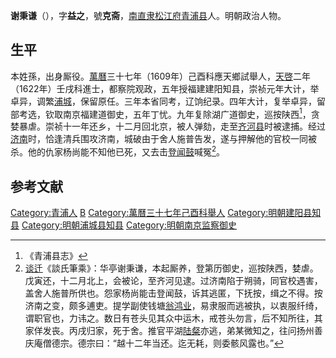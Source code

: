 '''谢秉谦'''（{{bd|？||1639年||}}），字'''益之'''，號'''克斋'''，[[南直隶|南直隶]][[松江府|松江府]][[青浦县|青浦县]]人。明朝政治人物。

==生平==
本姓孫，出身厮役。[[萬曆|萬曆]]三十七年（1609年）己酉科應天鄉試舉人，[[天啓|天啓]]二年（1622年）壬戌科進士，都察院观政，五年授福建建阳知县，崇祯元年大计，举卓异，调繁[[浦城|浦城]]，保留原任。三年本省同考，辽饷纪录。四年大计，复举卓异，留部考选，钦取南京福建道御史，五年丁忧。九年复除湖广道御史，巡按陕西<ref>《青浦县志》</ref>，贪婪暴虐。崇祯十一年还乡，十二月回北京，被人弹劾，走至[[齐河县|齐河县]]时被逮捕。经过[[济南|济南]]时，恰逢清兵围攻济南，城破由于舍人施普告发，遂与押解他的官校一同被杀。他的仇家杨尚能不知他已死，又去击[[登闻鼓|登闻鼓]]喊冤<ref>[[谈迁|谈迁]]《談氏筆乘》：华亭谢秉谦，本起厮养，登第历御史，巡按陕西，婪虐。戊寅还，十二月北上，会被论，至齐河见逮。过济南陷于朔骑，同官校遇害，盖舍人施普所供也。怨家杨尚能击登闻鼓，诉其逃匿，下抚按，缉之不得。按济南之变，颇多逋吏。提学副使钱塘[[翁鸿业|翁鸿业]]，易隶服而逃被执，以衷服纤绮，谓职官也，力讳之。数日有苍头见其众中运木，戒苍头勿言，后不知所往，其家佯发丧。丙戌归家，死于舍。推官平湖[[陸燦_(崇禎進士)|陆粲]]亦逃，弟某微知之，往问扬州善庆庵僧德宗。德宗曰：“越十二年当还。迄无耗，则委骸风露也。”</ref>。

==参考文献==
{{reflist}}

{{天啓二年壬戌科殿試金榜}}

{{Authority control}}

{{DEFAULTSORT:}}
[[Category:青浦人|Category:青浦人]]
[[Category:谢姓|B]]
[[Category:萬曆三十七年己酉科舉人|Category:萬曆三十七年己酉科舉人]]
[[Category:明朝建阳县知县|Category:明朝建阳县知县]]
[[Category:明朝浦城县知县|Category:明朝浦城县知县]]
[[Category:明朝南京监察御史|Category:明朝南京监察御史]]


{{明朝官员小作品}}